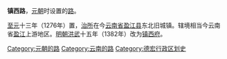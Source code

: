 '''镇西路'''，[[元朝|元朝]]时设置的[[路_(行政区划)|路]]。

[[至元_(忽必烈)|至元]]十三年（1276年）置，[[治所|治所]]在今[[云南省|云南省]][[盈江县|盈江县]]东北旧城镇。辖境相当今云南省[[盈江|盈江]]上游地区。[[明朝|明朝]][[洪武|洪武]]十五年（1382年）改为[[镇西府_(明朝)|镇西府]]。 

{{元朝云南行政区划}}
{{元朝行政区划|nocat}}
{{元朝行政区划小作品}}
[[Category:元朝的路|Category:元朝的路]]
[[Category:云南的路|Category:云南的路]]
[[Category:德宏行政区划史|Category:德宏行政区划史]]
